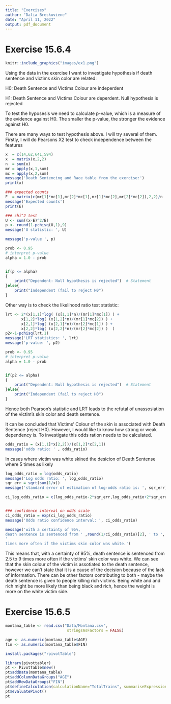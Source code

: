 ```yaml
---
title: "Exercises"
author: "Dalia Breskuviene"
date: "April 11, 2022"
output: pdf_document
---
```


# Exercise 15.6.4

```r
knitr::include_graphics("images/ex1.png")
```


Using the data in the exercise I want to investigate hypothesis if death sentence and victims skin color are related:

H0: Death Sentence and Victims Colour are indeperdent 

H1: Death Sentence and Victims Colour are deperdent. Null hypothesis is rejected

To test the hyposesis we need to calculate p-value, which is a measure of the evidence against H0. The smaller the p-value, the stronger the evidence against H0.

There are many ways to test hypothesis above. I will try several of them. Firstly, I will do Pearsons X2 test to check independence between the features



```r
x  = c(14,62,641,594)
x  = matrix(x,2,2)
n  = sum(x)
mr = apply(x,1,sum)
mc = apply(x,2,sum)
message('Death Sentencing and Race table from the exercise:')
print(x)
```
```r
### expected counts
E  = matrix(c(mr[1]*mc[1],mr[2]*mc[1],mr[1]*mc[2],mr[2]*mc[2]),2,2)/n
message('Expected counts')
print(E)
```

```r
### chi^2 test
U <- sum((x-E)^2/E)
p <- round(1-pchisq(U,1),9)
message('U statistic: ', U)

message('p-value ', p)
```
```r
prob <- 0.95
# interpret p-value
alpha = 1.0 - prob


if(p <= alpha)
{
    print("Dependent: Null hypothesis is rejected")  # Statement
}else{
    print("Independent (fail to reject H0")
}


```

Other way is to check the likelihood ratio test statistic:
```r
lrt <- 2*(x[1,1]*log( (x[1,1]*n)/(mr[1]*mc[1]) ) +
       x[1,2]*log( (x[1,2]*n)/(mr[1]*mc[2]) ) +
       x[2,1]*log( (x[2,1]*n)/(mr[2]*mc[1]) ) +
       x[2,2]*log( (x[2,2]*n)/(mr[2]*mc[2]) )  )
p2<-1-pchisq(lrt,1)
message('LRT statistics: ', lrt)
message('p-value: ', p2)
```


```r
prob <- 0.95
# interpret p-value
alpha = 1.0 - prob


if(p2 <= alpha)
{
    print("Dependent: Null hypothesis is rejected")  # Statement
}else{
    print("Independent (fail to reject H0")
}
```

Hence both Pearson's statistic and LRT leads to the refutal of unassosiation of the victim's skin color and death sentence.

It can be concluded that Victims' Colour of the skin is associated with Death Sentence (reject H0). However, I would like to know how strong or weak dependency is. To investigate this odds ration needs to be calculated. 

```r
odds_ratio = (x[1,1]*x[2,2])/(x[1,2]*x[2,1])
message('odds ratio: ' , odds_ratio)
```
In cases where victim was white skined the desicion of Death Sentense where 5 times as likely

```r
log_odds_ratio = log(odds_ratio)
message('Log odds ratio: ', log_odds_ratio)
sqr_err = sqrt(sum(1/x))
message('standard error of estimation of log-odds ratio is: ', sqr_err)

ci_log_odds_ratio = c(log_odds_ratio-2*sqr_err,log_odds_ratio+2*sqr_err)


### confidence interval on odds scale
ci_odds_ratio = exp(ci_log_odds_ratio)
message('Odds ratio confidence interval: ', ci_odds_ratio)

message('with a certainty of 95%, 
death sentence is sentenced from ' ,round(1/ci_odds_ratio)[2], ' to ', round(1/ci_odds_ratio)[1], 
' 
times more often if the victims skin color was white.')

```
This means that, with a certainty of 95%, death sentence is sentenced from 2.5 to 9 times more often if the victims' skin color was white.
We can see that the skin colour of the victim is assotiated to the death sentence, however we can't state that it is a cause of the decision because of the lack of information. 
There can be other factors contributing to both - maybe the death sentence is given to people killing rich victims. Being white and and rich might be more likely than being black and rich, hence the weight is more on the white victim side.

# Exercise 15.6.5
```r
montana_table <- read.csv("Data/Montana.csv",
                           stringsAsFactors = FALSE)

age <- as.numeric(montana_table$AGE)
fin <- as.numeric(montana_table$FIN)
```
```r
install.packages("rpivotTable")
```

```r
library(pivottabler)
pt <- PivotTable$new()
pt$addData(montana_table)
pt$addColumnDataGroups("AGE")
pt$addRowDataGroups("FIN")
pt$defineCalculation(calculationName="TotalTrains", summariseExpression="n()")
pt$evaluatePivot()
pt
```


